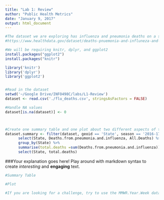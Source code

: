 ```yaml
---
title: "Lab 1: Review"
author: "Public Health Metrics"
date: "January 9, 2017"
output: html_document
---
```


```r
#The dataset we are exploring has influenza and pneumonia deaths on a state and national level, over time.
#https://www.healthdata.gov/dataset/deaths-pnuemonia-and-influneza-and-all-deaths-state-and-region-national-center-health

#We will be requiring knitr, dplyr, and ggplot2
install.packages("ggplot2")
install.packages("knitr")

library('knitr')
library('dplyr')
library('ggplot2')


#Read in the dataset
setwd('~/Google Drive/INFO498C/labs/L1-Review')
dataset <- read.csv('./flu_deaths.csv', stringsAsFactors = FALSE)

#Handle NA values
dataset[is.na(dataset)] <- 0



#Create one summary table and one plot about two different aspects of the dataset. Include a small paragraph explaining what each table/plot is showing.
dataset.summary <- filter(dataset, geoid == 'State', season == '2016-17') %>%
      select(State, Deaths.from.pneumonia.and.influenza, All.Deaths) %>%
      group_by(State) %>%
      summarise(total.deaths =sum(Deaths.from.pneumonia.and.influenza)) %>%
      select(State, total.deaths)


```

###Your explanation goes here!
Play around with markdown syntax to create *interesting* and **engaging** text.

```r
#Summary Table

```

```r
#Plot

```

```r
#If you are looking for a challenge, try to use the MMWR.Year.Week data to show the number of deaths over time for one season

```


